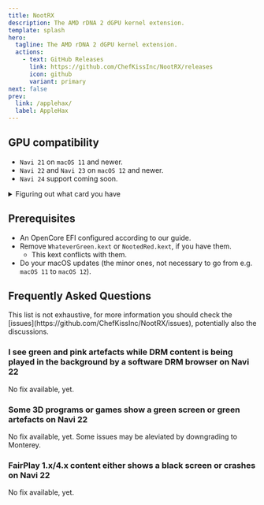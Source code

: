 ```yaml
---
title: NootRX
description: The AMD rDNA 2 dGPU kernel extension.
template: splash
hero:
  tagline: The AMD rDNA 2 dGPU kernel extension.
  actions:
    - text: GitHub Releases
      link: https://github.com/ChefKissInc/NootRX/releases
      icon: github
      variant: primary
next: false
prev:
  link: /applehax/
  label: AppleHax
---
```



## GPU compatibility

- `Navi 21` on `macOS 11` and newer.
- `Navi 22` and `Navi 23` on `macOS 12` and newer.
- `Navi 24` support coming soon.

<details>
<summary>Figuring out what card you have</summary>

| Branding                     | Card type |
| ---------------------------- | --------- |
| AMD Radeon Pro V620          | `Navi 21` |
| AMD Radeon Pro W6800         | `Navi 21` |
| AMD Radeon Pro W6800X        | `Navi 21` |
| AMD Radeon Pro W6800X Duo    | `Navi 21` |
| AMD Radeon Pro W6900X        | `Navi 21` |
| AMD Radeon RX 6800           | `Navi 21` |
| AMD Radeon RX 6800 XT        | `Navi 21` |
| AMD Radeon RX 6900 XT        | `Navi 21` |
| AMD Radeon RX 6900 XTX       | `Navi 21` |
| AMD Radeon RX 6950 XT        | `Navi 21` |
| AMD Radeon RX 6700           | `Navi 22` |
| AMD Radeon RX 6700 XT        | `Navi 22` |
| AMD Radeon RX 6700M          | `Navi 22` |
| AMD Radeon RX 6750 GRE 10 GB | `Navi 22` |
| AMD Radeon RX 6750 GRE 12 GB | `Navi 22` |
| AMD Radeon RX 6750 XT        | `Navi 22` |
| AMD Radeon RX 6800M          | `Navi 22` |
| AMD Radeon RX 6850M XT       | `Navi 22` |
| AMD Radeon Pro W6600         | `Navi 23` |
| AMD Radeon Pro W6600M        | `Navi 23` |
| AMD Radeon Pro W6600X        | `Navi 23` |
| AMD Radeon RX 6600           | `Navi 23` |
| AMD Radeon RX 6600 XT        | `Navi 23` |
| AMD Radeon RX 6600M          | `Navi 23` |
| AMD Radeon RX 6600S          | `Navi 23` |
| AMD Radeon RX 6650 XT        | `Navi 23` |
| AMD Radeon RX 6650M          | `Navi 23` |
| AMD Radeon RX 6650M XT       | `Navi 23` |
| AMD Radeon RX 6700S          | `Navi 23` |
| AMD Radeon RX 6800S          | `Navi 23` |
| AMD Radeon Pro W6300         | `Navi 24` |
| AMD Radeon Pro W6300M        | `Navi 24` |
| AMD Radeon Pro W6400         | `Navi 24` |
| AMD Radeon Pro W6500M        | `Navi 24` |
| AMD Radeon RX 6300           | `Navi 24` |
| AMD Radeon RX 6300M          | `Navi 24` |
| AMD Radeon RX 6400           | `Navi 24` |
| AMD Radeon RX 6450M          | `Navi 24` |
| AMD Radeon RX 6500 XT        | `Navi 24` |
| AMD Radeon RX 6500M          | `Navi 24` |
| AMD Radeon RX 6550M          | `Navi 24` |
| AMD Radeon RX 6550S          | `Navi 24` |

</details>

## Prerequisites

- An OpenCore EFI configured according to our guide.
- Remove `WhateverGreen.kext` or `NootedRed.kext`, if you have them.
  - This kext conflicts with them.
- Do your macOS updates (the minor ones, not necessary to go from e.g. `macOS 11` to `macOS 12`).

## Frequently Asked Questions

<Aside type="danger">
This list is not exhaustive, for more information you should check the [issues](https://github.com/ChefKissInc/NootRX/issues), potentially also the discussions.
</Aside>

### I see green and pink artefacts while DRM content is being played in the background by a software DRM browser on Navi 22

No fix available, yet.

### Some 3D programs or games show a green screen or green artefacts on Navi 22

No fix available, yet. Some issues may be aleviated by downgrading to Monterey.

### FairPlay 1.x/4.x content either shows a black screen or crashes on Navi 22

No fix available, yet.
